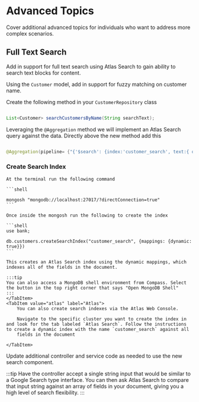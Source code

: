 

# Advanced Topics

Cover additional advanced topics for individuals who want to address more complex scenarios. 


## Full Text Search

Add in support for full text search using Atlas Search to gain ability to search text blocks for content. 

Using the `Customer` model, add in support for fuzzy matching on customer name.

Create the following method in your `CustomerRepository` class

```java

List<Customer> searchCustomersByName(String searchText);

```

Leveraging the `@Aggregation` method we will implement an Atlas Search query against the data. Directly above the new method add this

```java

@Aggregation(pipeline= {"{'$search': {index:'customer_search', text:{ query:?0, fuzzy:{},path:['lastName','firstName','address.city','address.state','address.zip','phones.number','emails.email']}}}"})

```

### Create Search Index


<Tabs>
    <TabItem value="shell" label="Shell">

    At the terminal run the following command

    ```shell

    mongosh "mongodb://localhost:27017/?directConnection=true"
    ```

    Once inside the mongosh run the following to create the index

    ```shell
    use bank;

    db.customers.createSearchIndex("customer_search", {mappings: {dynamic: true}})
    ```

    This creates an Atlas Search index using the dynamic mappings, which indexes all of the fields in the document.

    :::tip
    You can also access a MongoDB shell environment from Compass. Select the button in the top right corner that says "Open MongoDB Shell"
    :::
    </TabItem>
    <TabItem value="atlas" label="Atlas">
        You can also create search indexes via the Atlas Web Console.

        Navigate to the specific cluster you want to create the index in and look for the tab labeled `Atlas Search`. Follow the instructions to create a dynamic index with the name `customer_search` against all
        fields in the document

    </TabItem>
</Tabs>

Update additional controller and service code as needed to use the new search component. 

:::tip
 Have the controller accept a single string input that would be similar to a Google Search type interface.
 You can then ask Atlas Search to compare that input string against an array of fields in your document, giving you a high level of search flexibility.
:::






